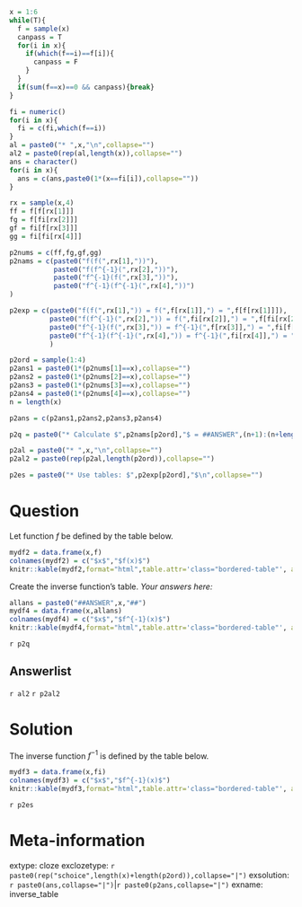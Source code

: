 ```r
x = 1:6
while(T){
  f = sample(x)
  canpass = T
  for(i in x){
    if(which(f==i)==f[i]){
      canpass = F
    }
  }
  if(sum(f==x)==0 && canpass){break}
}

fi = numeric()
for(i in x){
  fi = c(fi,which(f==i))
}
al = paste0("* ",x,"\n",collapse="")
al2 = paste0(rep(al,length(x)),collapse="")
ans = character()
for(i in x){
  ans = c(ans,paste0(1*(x==fi[i]),collapse=""))
}

rx = sample(x,4)
ff = f[f[rx[1]]]
fg = f[fi[rx[2]]]
gf = fi[f[rx[3]]]
gg = fi[fi[rx[4]]]

p2nums = c(ff,fg,gf,gg)
p2nams = c(paste0("f(f(",rx[1],"))"),
           paste0("f(f^{-1}(",rx[2],"))"),
           paste0("f^{-1}(f(",rx[3],"))"),
           paste0("f^{-1}(f^{-1}(",rx[4],"))")
)

p2exp = c(paste0("f(f(",rx[1],")) = f(",f[rx[1]],") = ",f[f[rx[1]]]),
          paste0("f(f^{-1}(",rx[2],")) = f(",fi[rx[2]],") = ",f[fi[rx[2]]]),
          paste0("f^{-1}(f(",rx[3],")) = f^{-1}(",f[rx[3]],") = ",fi[f[rx[3]]]),
          paste0("f^{-1}(f^{-1}(",rx[4],")) = f^{-1}(",fi[rx[4]],") = ",fi[fi[rx[4]]])
          )

p2ord = sample(1:4)
p2ans1 = paste0(1*(p2nums[1]==x),collapse="")
p2ans2 = paste0(1*(p2nums[2]==x),collapse="")
p2ans3 = paste0(1*(p2nums[3]==x),collapse="")
p2ans4 = paste0(1*(p2nums[4]==x),collapse="")
n = length(x)

p2ans = c(p2ans1,p2ans2,p2ans3,p2ans4)

p2q = paste0("* Calculate $",p2nams[p2ord],"$ = ##ANSWER",(n+1):(n+length(p2ord)),"##\n",collapse="")

p2al = paste0("* ",x,"\n",collapse="")
p2al2 = paste0(rep(p2al,length(p2ord)),collapse="")

p2es = paste0("* Use tables: $",p2exp[p2ord],"$\n",collapse="")
```

Question
========

<style type="text/css" rel="stylesheet">
.bordered-table {
    border-collapse: collapse;
    border-spacing: 0;
    border:2px solid #000000;
}
.bordered-table th {
    border:2px solid #000000;
    padding: 4px;
}
.bordered-table td{
    border:2px solid #000000;
    padding: 4px;
}
</style>

Let function $f$ be defined by the table below.

```r
mydf2 = data.frame(x,f)
colnames(mydf2) = c("$x$","$f(x)$")
knitr::kable(mydf2,format="html",table.attr='class="bordered-table"', align = "cc",row.names=F)
```


Create the inverse function's table. *Your answers here:*

```r
allans = paste0("##ANSWER",x,"##")
mydf4 = data.frame(x,allans)
colnames(mydf4) = c("$x$","$f^{-1}(x)$")
knitr::kable(mydf4,format="html",table.attr='class="bordered-table"', align = "cc",row.names=F)
```

`r p2q`

Answerlist
--------
`r al2`
`r p2al2`


Solution
========

<style type="text/css" rel="stylesheet">
.bordered-table {
    border-collapse: collapse;
    border-spacing: 0;
    border:2px solid #000000;
}
.bordered-table th {
    border:2px solid #000000;
    padding: 4px;
}
.bordered-table td{
    border:2px solid #000000;
    padding: 4px;
}
</style>

The inverse function $f^{-1}$ is defined by the table below.

```r
mydf3 = data.frame(x,fi)
colnames(mydf3) = c("$x$","$f^{-1}(x)$")
knitr::kable(mydf3,format="html",table.attr='class="bordered-table"', align = "cc",row.names=F)
```

`r p2es`


Meta-information
============
extype: cloze
exclozetype: `r paste0(rep("schoice",length(x)+length(p2ord)),collapse="|")`
exsolution: `r paste0(ans,collapse="|")`|`r paste0(p2ans,collapse="|")`
exname: inverse_table